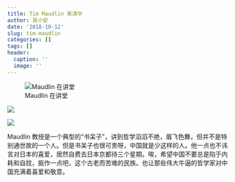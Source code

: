 ```yaml
---
title: Tim Maudlin 来清华
author: 吴小安
date: '2018-10-12'
slug: tim-maudlin
categories: []
tags: []
header:
  caption: ''
  image: ''
---
```



![Maudlin 在讲堂](/post/2018-10-12-tim-maudlin_files/15.jpeg)

![](/post/2018-10-12-tim-maudlin_files/16.jpeg)

![](/post/2018-10-12-tim-maudlin_files/83.jpeg)

Maudlin 教授是一个典型的“书呆子”，讲到哲学滔滔不绝，眉飞色舞，但并不是特别通世故的一个人。但是书呆子也很可贵呀，中国就是少这样的人。他一点也不讳言对日本的喜爱，居然自费去日本京都待三个星期。唉，希望中国不要总是陷于内耗和自戕，振作一点吧，这个古老而苦难的民族。也让那些伟大牛逼的哲学家对中国充满着喜爱和敬意。

